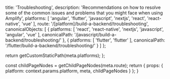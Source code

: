 
  title: 'Troubleshooting',
  description: 'Recommendations on how to resolve some of the common issues and problems that you might face when using Amplify',
  platforms: [
    'angular',
    'flutter',
    'javascript',
    'nextjs',
    'react',
    'react-native',
    'vue'
  ],
  route: '/[platform]/build-a-backend/troubleshooting',
  canonicalObjects: [
    {
      platforms: [
        'react',
        'react-native',
        'nextjs',
        'javascript',
        'angular',
        'vue'
      ],
      canonicalPath: '/javascript/build-a-backend/troubleshooting/'
    },
    {
      platforms: [
        'flutter',
        'flutter'
      ],
      canonicalPath: '/flutter/build-a-backend/troubleshooting/'
    }
  ]
};

  return getCustomStaticPath(meta.platforms);
};

  const childPageNodes = getChildPageNodes(meta.route);
  return {
    props: {
      platform: context.params.platform,
      meta,
      childPageNodes
    }
  };
}

<Overview childPageNodes={props.childPageNodes} />
